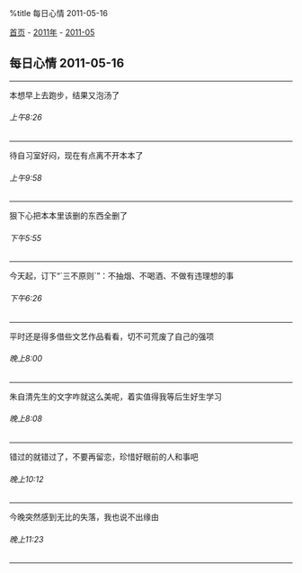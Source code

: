 %title 每日心情 2011-05-16

[[../../../index|首页]] - [[../index|2011年]] - [[index|2011-05]]
==每日心情 2011-05-16==
----
本想早上去跑步，结果又泡汤了 
======上午8:26======
----
待自习室好闷，现在有点离不开本本了
======上午9:58======
----
狠下心把本本里该删的东西全删了
======下午5:55======
----
今天起，订下“`三不原则`”：不抽烟、不喝酒、不做有违理想的事
======下午6:26======
----
平时还是得多借些文艺作品看看，切不可荒废了自己的强项
======晚上8:00======
----
朱自清先生的文字咋就这么美呢，着实值得我等后生好生学习
======晚上8:08======
----
错过的就错过了，不要再留恋，珍惜好眼前的人和事吧
======晚上10:12======
----
今晚突然感到无比的失落，我也说不出缘由
======晚上11:23======
----
